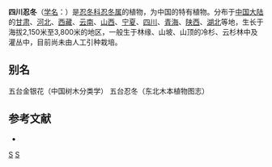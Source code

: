 {{Speciesbox 
| genus = Lonicera
| species = szechuanica
| authority =  Batal.
}}

'''四川忍冬'''（[[学名|学名]]：{{lang|la|''Lonicera szechuanica''}}）是[[忍冬科|忍冬科]][[忍冬属|忍冬属]]的植物，为中国的特有植物。分布于[[中国大陆|中国大陆]]的[[甘肃|甘肃]]、[[河北|河北]]、[[西藏|西藏]]、[[云南|云南]]、[[山西|山西]]、[[宁夏|宁夏]]、[[四川|四川]]、[[青海|青海]]、[[陕西|陕西]]、[[湖北|湖北]]等地，生长于海拔2,150米至3,800米的地区，一般生于林缘、山坡、山顶的冷杉、云杉林中及灌丛中，目前尚未由人工引种栽培。

== 别名 ==
五台金银花（中国树木分类学） 五台忍冬（东北木本植物图志）

== 参考文献 ==
<div class="references-small">
* {{cite web| url =http://www.bioinfo.cn/db05/KmzwSpecies.php?action=view&id=3100| title =四川忍冬| work =《中国高等植物数据库全库》| publisher =中国科学院微生物研究所| author =昆明植物研究所| accessdate =2009-02-23| deadurl =yes| archiveurl =https://web.archive.org/web/20160305060217/http://www.bioinfo.cn/db05/KmzwSpecies.php?action=view&id=3100| archivedate =2016-03-05}}
</div>
{{Taxonbar|from=Q10924824}}

[[Category:忍冬属|S]]
[[Category:中國特有植物|S]]